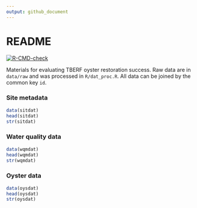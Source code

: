 ```yaml
---
output: github_document
---
```


# README

[![R-CMD-check](https://github.com/tbep-tech/tberf-oyster/workflows/R-CMD-check/badge.svg)](https://github.com/tbep-tech/tberf-oyster/actions)

Materials for evaluating TBERF oyster restoration success. Raw data are in `data/raw` and was processed in `R/dat_proc.R`.  All data can be joined by the common key `id`.  

### Site metadata

```r
data(sitdat)
head(sitdat)
str(sitdat)
```

### Water quality data

```r
data(wqmdat)
head(wqmdat)
str(wqmdat)
```

### Oyster data

```r
data(oysdat)
head(oysdat)
str(oysdat)
```


